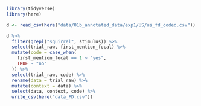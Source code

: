 ```r
library(tidyverse)
library(here)

d <- read_csv(here("data/01b_annotated_data/exp1/US/us_fd_coded.csv"))
```


```r
d %>% 
  filter(grepl("squirrel", stimulus)) %>% 
  select(trial_raw, first_mention_focal) %>% 
  mutate(code = case_when(
    first_mention_focal == 1 ~ "yes", 
    TRUE ~ "no"
  )) %>% 
  select(trial_raw, code) %>% 
  rename(data = trial_raw) %>% 
  mutate(context = data) %>% 
  select(data, context, code) %>% 
  write_csv(here("data_FD.csv"))
```

